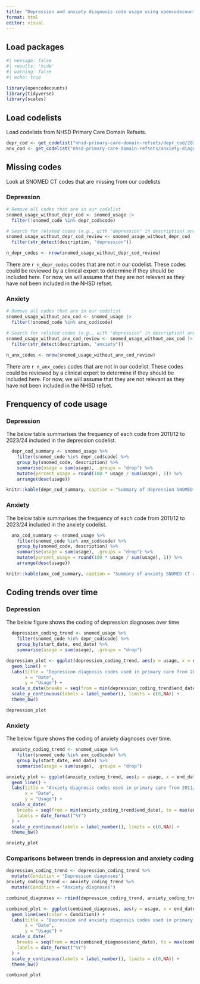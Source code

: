 ```yaml
---
title: "Depression and anxiety diagnosis code usage using opencodecounts"
format: html
editor: visual
---
```


## Load packages

```r
#| message: false
#| results: 'hide'
#| warning: false
#| echo: true

library(opencodecounts) 
library(tidyverse)
library(scales)
```

## Load codelists

Load codelists from NHSD Primary Care Domain Refsets.

```r
depr_cod <- get_codelist("nhsd-primary-care-domain-refsets/depr_cod/20241205") 
anx_cod <- get_codelist("nhsd-primary-care-domain-refsets/anxiety-diagnostic-codes/20241205")
```

## Missing codes

Look at SNOMED CT codes that are missing from our codelists

### Depression

```r

# Remove all codes that are in our codelist
snomed_usage_without_depr_cod <- snomed_usage |> 
  filter(!snomed_code %in% depr_cod$code)

# Search for related codes (e.g., with "depression" in description) and review
snomed_usage_without_depr_cod_review <- snomed_usage_without_depr_cod |> 
  filter(str_detect(description, "depression"))

n_depr_codes <- nrow(snomed_usage_without_depr_cod_review)

```

There are `r n_depr_codes` codes that are not in our codelist. These codes could be reviewed by a clinical expert to determine if they should be included here. For now, we will assume that they are not relevant as they have not been included in the NHSD refset.

### Anxiety

```r

# Remove all codes that are in our codelist
snomed_usage_without_anx_cod <- snomed_usage |> 
  filter(!snomed_code %in% anx_cod$code)

# Search for related codes (e.g., with "depression" in description) and review
snomed_usage_without_anx_cod_review <- snomed_usage_without_anx_cod |> 
  filter(str_detect(description, "anxiety"))

n_anx_codes <- nrow(snomed_usage_without_anx_cod_review)

```

There are `r n_anx_codes` codes that are not in our codelist. These codes could be reviewed by a clinical expert to determine if they should be included here. For now, we will assume that they are not relevant as they have not been included in the NHSD refset.

## Frenquency of code usage

### Depression

The below table summarises the frequency of each code from 2011/12 to 2023/24 included in the depression codelist.

```r
  depr_cod_summary <- snomed_usage %>%
    filter(snomed_code %in% depr_cod$code) %>%
    group_by(snomed_code, description) %>%
    summarise(usage = sum(usage), .groups = "drop") %>%
    mutate(percent_usage = round(100 * usage / sum(usage), 1)) %>%
    arrange(desc(usage))

knitr::kable(depr_cod_summary, caption = "Summary of depression SNOMED CT codes")

```

### Anxiety

The below table summarises the frequency of each code from 2011/12 to 2023/24 included in the anxiety codelist.

```r
  anx_cod_summary <- snomed_usage %>%
    filter(snomed_code %in% anx_cod$code) %>%
    group_by(snomed_code, description) %>%
    summarise(usage = sum(usage), .groups = "drop") %>%
    mutate(percent_usage = round(100 * usage / sum(usage), 1)) %>%
    arrange(desc(usage))

knitr::kable(anx_cod_summary, caption = "Summary of anxiety SNOMED CT codes")

```

## Coding trends over time

### Depression

The below figure shows the coding of depression diagnoses over time

```r
  depression_coding_trend <- snomed_usage %>%
    filter(snomed_code %in% depr_cod$code) %>%
    group_by(start_date, end_date) %>%
    summarise(usage = sum(usage), .groups = "drop") 

depression_plot <- ggplot(depression_coding_trend, aes(y = usage, x = end_date)) + 
  geom_line() + 
  labs(title = "Depression diagnosis codes used in primary care from 2011/12 to 2023/24",
       x = "Date",
       y = "Usage") + 
  scale_x_date(breaks = seq(from = min(depression_coding_trend$end_date), to = max(depression_coding_trend$end_date), by = "1 year"),labels = date_format("%Y")) +
  scale_y_continuous(labels = label_number(), limits = c(0,NA)) +
  theme_bw()

depression_plot

```

### Anxiety

The below figure shows the coding of anxiety diagnoses over time.

```r

  anxiety_coding_trend <- snomed_usage %>%
    filter(snomed_code %in% anx_cod$code) %>%
    group_by(start_date, end_date) %>%
    summarise(usage = sum(usage), .groups = "drop") 

anxiety_plot <- ggplot(anxiety_coding_trend, aes(y = usage, x = end_date)) + 
  geom_line() + 
  labs(title = "Anxiety diagnosis codes used in primary care from 2011/12 to 2023/24",
       x = "Date",
       y = "Usage") + 
  scale_x_date(
    breaks = seq(from = min(anxiety_coding_trend$end_date), to = max(anxiety_coding_trend$end_date), by = "1 year"),  
    labels = date_format("%Y") 
  ) +
  scale_y_continuous(labels = label_number(), limits = c(0,NA)) + 
  theme_bw()

anxiety_plot


```

### Comparisons between trends in depression and anxiety coding

```r

depression_coding_trend <- depression_coding_trend %>%
  mutate(Condition = "Depression diagnoses")
anxiety_coding_trend <- anxiety_coding_trend %>%
  mutate(Condition = "Anxiety diagnoses") 

combined_diagnoses <- rbind(depression_coding_trend, anxiety_coding_trend)

combined_plot <- ggplot(combined_diagnoses, aes(y = usage, x = end_date)) + 
  geom_line(aes(color = Condition)) + 
  labs(title = "Depression and anxiety diagnosis codes used in primary care from 2011/12 to 2023/24",
       x = "Date",
       y = "Usage") + 
  scale_x_date(
    breaks = seq(from = min(combined_diagnoses$end_date), to = max(combined_diagnoses$end_date), by = "1 year"),  
    labels = date_format("%Y") 
  ) +
  scale_y_continuous(labels = label_number(), limits = c(0,NA)) + 
  theme_bw()

combined_plot

```
